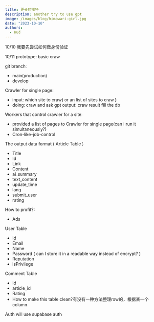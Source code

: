 ```yaml
---
title: 更长的推特
description: another try to use gpt
image: /images/blog/himawari-girl.jpg
date: "2023-10-10"
authors:
  - Kud
---
```


10/10 我要先尝试如何做身份验证

10/11 prototype: basic craw

git branch:
- main(production)
- develop


Crawler for single page:
- input: which site to craw( or an list of sites to craw )
- doing: craw and ask gpt
 output: craw result fill the db

Workers that control crawler for a site:
- provided a list of pages to Crawler for single page(can i run it simultaneously?)
- Cron-like-job-control

The output data format ( Article Table )
- Title
- Id
- Link
- Content
- ai_summary
- text_content
- update_time
- lang
- submit_user
- rating

How to profit?:
- Ads

User Table
- Id
- Email
- Name
- Password ( can I store it in a readable way instead of encrypt? )
- Reputation
- isPrivilege

Comment Table
- Id
- article_id
- Rating
- How to make this table clean?有没有一种方法整理row的，根据某一个column

Auth will use supabase auth


